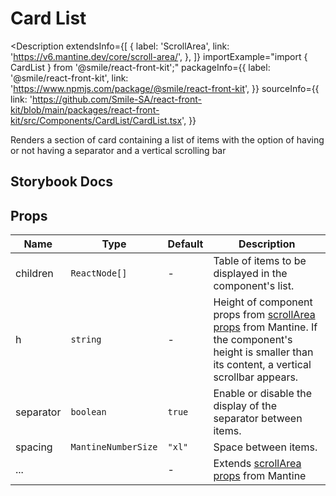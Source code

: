 
# Card List

<Description
  extendsInfo={[
    {
      label: 'ScrollArea',
      link: 'https://v6.mantine.dev/core/scroll-area/',
    },
  ]}
  importExample="import { CardList } from '@smile/react-front-kit';"
  packageInfo={{
    label: '@smile/react-front-kit',
    link: 'https://www.npmjs.com/package/@smile/react-front-kit',
  }}
  sourceInfo={{
    link: 'https://github.com/Smile-SA/react-front-kit/blob/main/packages/react-front-kit/src/Components/CardList/CardList.tsx',
  }}
>
  Renders a section of card containing a list of items with the option of having
  or not having a separator and a vertical scrolling bar
</Description>

## Storybook Docs

<StorybookEmbed storyId="3-custom-components-CardList" height="820" />

## Props

| Name                 | Type                | Default | Description                                                                                                                                                                                      |
| -------------------- | ------------------- | ------- | ------------------------------------------------------------------------------------------------------------------------------------------------------------------------------------------------ |
| children <Required/> | `ReactNode[]`       | -       | Table of items to be displayed in the component's list.                                                                                                                                          |
| h                    | `string`            | -       | Height of component props from [scrollArea props](https://v6.mantine.dev/core/group/?t=props) from Mantine. If the component's height is smaller than its content, a vertical scrollbar appears. |
| separator            | `boolean`           | `true`  | Enable or disable the display of the separator between items.                                                                                                                                    |
| spacing              | `MantineNumberSize` | `"xl"`  | Space between items.                                                                                                                                                                             |
| ...                  |                     | -       | Extends [scrollArea props](https://v6.mantine.dev/core/group/?t=props) from Mantine                                                                                                              |
